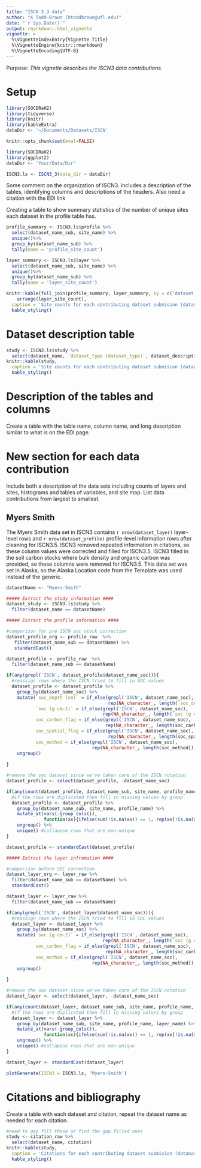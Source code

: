 ```yaml
---
title: "ISCN 3.3 data"
author: "K Todd-Brown (ktoddbrown@ufl.edu)"
date: "`r Sys.Date()`"
output: rmarkdown::html_vignette
vignette: >
  %\VignetteIndexEntry{Vignette Title}
  %\VignetteEngine{knitr::rmarkdown}
  %\VignetteEncoding{UTF-8}
---
```


Purpose: *This vignette describes the ISCN3 data contributions.*


# Setup

```r
library(SOCDRaH2)
library(tidyverse)
library(knitr)
library(kableExtra)
dataDir <- '~/Documents/Datasets/ISCN'

knitr::opts_chunk$set(eval=FALSE)
```

```r
library(SOCDRaH2)
library(ggplot2)
dataDir <- 'Your/Data/Dir'
```


```r
ISCN3.ls <- ISCN3_3(data_dir = dataDir)
```

Some comment on the organization of ISCN3.
Includes a description of the tables, identifying columns and descriptions of the headers.
Also need a citation with the EDI link

Creating a table to show summary statistics of the number of unique sites each dataset in the profile table has.

```r
profile_summary <- ISCN3.ls$profile %>%
  select(dataset_name_sub, site_name) %>%
  unique()%>%
  group_by(dataset_name_sub) %>% 
  tally(name = 'profile_site_count')

layer_summary <- ISCN3.ls$layer %>%
  select(dataset_name_sub, site_name) %>%
  unique()%>%
  group_by(dataset_name_sub) %>% 
  tally(name = 'layer_site_count')

knitr::kable(full_join(profile_summary, layer_summary, by = c('dataset_name_sub')) %>%
    arrange(layer_site_count), 
  caption = 'Site counts for each contributing dataset submision (dataname_sub) in the profile and layer data table.')%>%
  kable_styling()
```

# Dataset description table

```r
study <- ISCN3.ls$study %>% 
  select(dataset_name, `dataset_type (dataset_type)`, dataset_description) 
knitr::kable(study,
  caption = 'Site counts for each contributing dataset submision (dataname_sub) in the profile data table.')%>%
  kable_styling()
```

# Description of the tables and columns

Create a table with the table name, column name, and long description similar to what is on the EDI page.

# New section for each data contribution

Include both a description of the data sets including counts of layers and sites, histograms and tables of variables, and site map.
List data contributions from largest to smallest.

## Myers Smith

The Myers Smith data set in ISCN3 contains `r nrow(dataset_layer)` layer-level rows and `r nrow(dataset_profile)` profile-level information rows after cleaning for ISCN3.5.
ISCN3 removed repeated information in citations, so these column values were corrected and filled for ISCN3.5.
ISCN3 filled in the soil carbon stocks where bulk density and organic carbon was provided, so these columns were removed for ISCN3.5.
This data set was set in Alaska, so the Alaska Location code from the Template was used instead of the generic.

```r
datasetName <- "Myers-Smith" 

##### Extract the study information ####
dataset_study <- ISCN3.ls$study %>% 
  filter(dataset_name == datasetName) 

```

```r
##### Extract the profile information ####

#comparison for pre ISCN soc stock correction
dataset_profile_org <- profile_raw  %>%
   filter(dataset_name_sub == datasetName) %>%
   standardCast()

dataset_profile <- profile_raw  %>%
  filter(dataset_name_sub == datasetName) 

if(any(grepl('ISCN', dataset_profile$dataset_name_soc))){
  #reassign rows where the ISCN tried to fill in SOC values
  dataset_profile <- dataset_profile %>%
    group_by(dataset_name_soc) %>%
    mutate(`soc_depth (cm)` = if_else(grepl('ISCN', dataset_name_soc),
                                      rep(NA_character_, length(`soc_depth (cm)`)), `soc_depth (cm)`),
           `soc (g cm-2)` = if_else(grepl('ISCN', dataset_name_soc),
                                    rep(NA_character_, length(`soc (g cm-2)`)), `soc (g cm-2)`),
           soc_carbon_flag = if_else(grepl('ISCN', dataset_name_soc),
                                     rep(NA_character_, length(soc_carbon_flag)), soc_carbon_flag),
           soc_spatial_flag = if_else(grepl('ISCN', dataset_name_soc),
                                      rep(NA_character_, length(soc_spatial_flag)), soc_spatial_flag),
           soc_method = if_else(grepl('ISCN', dataset_name_soc), 
                                rep(NA_character_, length(soc_method)), soc_method)) %>%
    ungroup()
  
}

#remove the soc dataset since we've taken care of the ISCN notation
dataset_profile <- select(dataset_profile, -dataset_name_soc)  

if(any(count(dataset_profile, dataset_name_sub, site_name, profile_name)$n > 1)){
  #if the rows are duplicated then fill in missing values by group
  dataset_profile <- dataset_profile %>%
    group_by(dataset_name_sub, site_name, profile_name) %>%
    mutate_at(vars(-group_cols()), 
              function(xx){ifelse(sum(!is.na(xx)) == 1, rep(xx[!is.na(xx)], length(xx)),xx)}) %>% #if there is one value that isn't na then populate the rest of the entry, this fills in the
    ungroup() %>%
    unique() #collapase rows that are non-unique
}

dataset_profile <- standardCast(dataset_profile)
```

```r
##### Extract the layer infromation ####

#comparison before SOC correction
dataset_layer_org <- layer_raw %>%
  filter(dataset_name_sub == datasetName) %>%
  standardCast()

dataset_layer <- layer_raw %>%
  filter(dataset_name_sub == datasetName) 

if(any(grepl('ISCN', dataset_layer$dataset_name_soc))){
  #reassign rows where the ISCN tried to fill in SOC values
  dataset_layer <- dataset_layer %>%
    group_by(dataset_name_soc) %>%
    mutate(`soc (g cm-2)` = if_else(grepl('ISCN', dataset_name_soc),
                                    rep(NA_character_, length(`soc (g cm-2)`)), `soc (g cm-2)`),
           soc_carbon_flag = if_else(grepl('ISCN', dataset_name_soc),
                                     rep(NA_character_, length(soc_carbon_flag)), soc_carbon_flag),
           soc_method = if_else(grepl('ISCN', dataset_name_soc), 
                                rep(NA_character_, length(soc_method)), soc_method)) %>%
    ungroup()
  
}

#remove the soc dataset since we've taken care of the ISCN notation
dataset_layer <- select(dataset_layer, -dataset_name_soc) 

if(any(count(dataset_layer, dataset_name_sub, site_name, profile_name, layer_name)$n > 1)){
  #if the rows are duplicated then fill in missing values by group
  dataset_layer <- dataset_layer %>%
    group_by(dataset_name_sub, site_name, profile_name, layer_name) %>%
    mutate_at(vars(-group_cols()), 
              function(xx){ifelse(sum(!is.na(xx)) == 1, rep(xx[!is.na(xx)], length(xx)),xx)}) %>% #if there is one value that isn't na then populate the rest of the entry, this fills in the
    ungroup() %>%
    unique() #collapase rows that are non-unique
}

dataset_layer <- standardCast(dataset_layer)

```

```r
plotGenerate(ISCN3 = ISCN3.ls, 'Myers-Smith')
```

# Citations and bibliography

Create a table with each dataset and citation, repeat the dataset name as needed for each citation.

```r
#need to gap fill these or find the gap filled ones
study <- citation_raw %>% 
  select(dataset_name, citation) 
knitr::kable(study,
  caption = 'Citations for each contributing dataset submision (dataname_sub).')%>%
  kable_styling()
```

